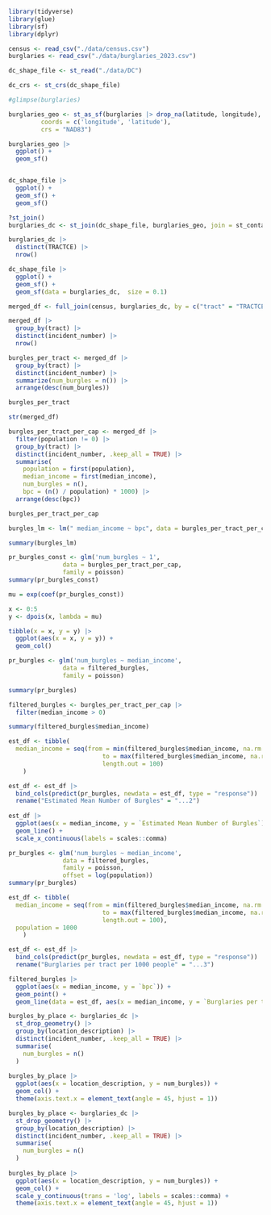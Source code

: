 ```r
library(tidyverse)
library(glue)
library(sf)
library(dplyr)
```

```r
census <- read_csv("./data/census.csv")
burglaries <- read_csv("./data/burglaries_2023.csv")

dc_shape_file <- st_read("./data/DC")
```
```r
dc_crs <- st_crs(dc_shape_file)
```

```r
#glimpse(burglaries)
```

```r
burglaries_geo <- st_as_sf(burglaries |> drop_na(latitude, longitude),
         coords = c('longitude', 'latitude'),
         crs = "NAD83")
```

```r

burglaries_geo |> 
  ggplot() +
  geom_sf()


dc_shape_file |> 
  ggplot() +
  geom_sf() +
  geom_sf()

```


```r
?st_join()
burglaries_dc <- st_join(dc_shape_file, burglaries_geo, join = st_contains)

burglaries_dc |>
  distinct(TRACTCE) |>
  nrow()
```

```r
dc_shape_file |>
  ggplot() +
  geom_sf() +
  geom_sf(data = burglaries_dc,  size = 0.1)
```
```r
merged_df <- full_join(census, burglaries_dc, by = c("tract" = "TRACTCE")) |> view()
```
```r
merged_df |>
  group_by(tract) |>
  distinct(incident_number) |>
  nrow()
```

```r

burgles_per_tract <- merged_df |>
  group_by(tract) |>
  distinct(incident_number) |>
  summarize(num_burgles = n()) |>
  arrange(desc(num_burgles))

burgles_per_tract 
```

```r
str(merged_df)
```


```r
burgles_per_tract_per_cap <- merged_df |>
  filter(population != 0) |>
  group_by(tract) |>
  distinct(incident_number, .keep_all = TRUE) |>
  summarise(
    population = first(population),
    median_income = first(median_income),
    num_burgles = n(),
    bpc = (n() / population) * 1000) |>
  arrange(desc(bpc))

burgles_per_tract_per_cap
```
```r
burgles_lm <- lm(" median_income ~ bpc", data = burgles_per_tract_per_cap)
```

```r
summary(burgles_lm)
```

```r
pr_burgles_const <- glm('num_burgles ~ 1',
               data = burgles_per_tract_per_cap,
               family = poisson)
summary(pr_burgles_const)
```

```r
mu = exp(coef(pr_burgles_const))
```

```r
x <- 0:5
y <- dpois(x, lambda = mu)

tibble(x = x, y = y) |> 
  ggplot(aes(x = x, y = y)) + 
  geom_col()
```
```r
pr_burgles <- glm('num_burgles ~ median_income',
               data = filtered_burgles,
               family = poisson)
```

```r
summary(pr_burgles)
```
```r
filtered_burgles <- burgles_per_tract_per_cap |>
  filter(median_income > 0)

summary(filtered_burgles$median_income)

```

```r
est_df <- tibble(
  median_income = seq(from = min(filtered_burgles$median_income, na.rm = TRUE), 
                          to = max(filtered_burgles$median_income, na.rm = TRUE), 
                          length.out = 100)
    )

est_df <- est_df |> 
  bind_cols(predict(pr_burgles, newdata = est_df, type = "response")) |> 
  rename("Estimated Mean Number of Burgles" = "...2")
            
est_df |> 
  ggplot(aes(x = median_income, y = `Estimated Mean Number of Burgles`)) +
  geom_line() +
  scale_x_continuous(labels = scales::comma)
```
```r
pr_burgles <- glm('num_burgles ~ median_income',
               data = filtered_burgles,
               family = poisson,
               offset = log(population))
summary(pr_burgles)
```

```r
est_df <- tibble(
  median_income = seq(from = min(filtered_burgles$median_income, na.rm = TRUE), 
                          to = max(filtered_burgles$median_income, na.rm = TRUE), 
                          length.out = 100),
  population = 1000
    )

est_df <- est_df |> 
  bind_cols(predict(pr_burgles, newdata = est_df, type = "response")) |> 
  rename("Burglaries per tract per 1000 people" = "...3")

filtered_burgles |> 
  ggplot(aes(x = median_income, y = `bpc`)) +
  geom_point() +
  geom_line(data = est_df, aes(x = median_income, y = `Burglaries per tract per 1000 people`))
```
```r
burgles_by_place <- burglaries_dc |>
  st_drop_geometry() |>
  group_by(location_description) |>
  distinct(incident_number, .keep_all = TRUE) |>
  summarise(
    num_burgles = n()
  )
  
burgles_by_place |>
  ggplot(aes(x = location_description, y = num_burgles)) +
  geom_col() +
  theme(axis.text.x = element_text(angle = 45, hjust = 1))

```
```r
burgles_by_place <- burglaries_dc |>
  st_drop_geometry() |>
  group_by(location_description) |>
  distinct(incident_number, .keep_all = TRUE) |>
  summarise(
    num_burgles = n()
  )
  
burgles_by_place |>
  ggplot(aes(x = location_description, y = num_burgles)) +
  geom_col() +
  scale_y_continuous(trans = 'log', labels = scales::comma) +
  theme(axis.text.x = element_text(angle = 45, hjust = 1))

```





